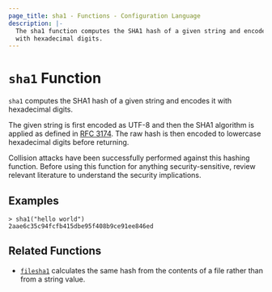 ```yaml
---
page_title: sha1 - Functions - Configuration Language
description: |-
  The sha1 function computes the SHA1 hash of a given string and encodes it
  with hexadecimal digits.
---
```


# `sha1` Function

`sha1` computes the SHA1 hash of a given string and encodes it with
hexadecimal digits.

The given string is first encoded as UTF-8 and then the SHA1 algorithm is applied
as defined in [RFC 3174](https://tools.ietf.org/html/rfc3174). The raw hash is
then encoded to lowercase hexadecimal digits before returning.

Collision attacks have been successfully performed against this hashing
function. Before using this function for anything security-sensitive, review
relevant literature to understand the security implications.

## Examples

```
> sha1("hello world")
2aae6c35c94fcfb415dbe95f408b9ce91ee846ed
```

## Related Functions

* [`filesha1`](/terracina/language/functions/filesha1) calculates the same hash from
  the contents of a file rather than from a string value.
